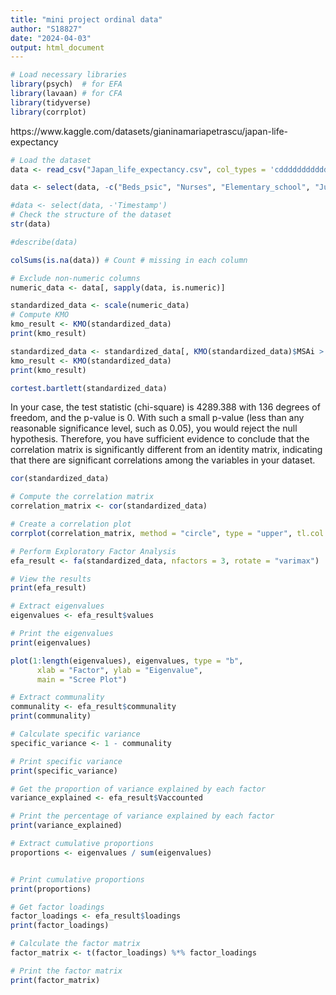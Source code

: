 ```yaml
---
title: "mini project ordinal data"
author: "S18827"
date: "2024-04-03"
output: html_document
---
```



```r
# Load necessary libraries
library(psych)  # for EFA
library(lavaan) # for CFA
library(tidyverse)
library(corrplot)

```

https://www.kaggle.com/datasets/gianinamariapetrascu/japan-life-expectancy

```r
# Load the dataset
data <- read_csv("Japan_life_expectancy.csv", col_types = 'cdddddddddddddddddddddd')

data <- select(data, -c("Beds_psic", "Nurses", "Elementary_school", "Junior_col", "Density_pop", "Income_per capita", "Beds", "Ambulances", "Pshic_hosp", "Hospitals", "Prefecture"))

#data <- select(data, -'Timestamp')
# Check the structure of the dataset
str(data)

#describe(data)
```


```r
colSums(is.na(data)) # Count # missing in each column
```

```r
# Exclude non-numeric columns
numeric_data <- data[, sapply(data, is.numeric)]

standardized_data <- scale(numeric_data)
# Compute KMO
kmo_result <- KMO(standardized_data)
print(kmo_result)
```


```r
standardized_data <- standardized_data[, KMO(standardized_data)$MSAi > 0.5] # Get rid of all variables with MSA < 0.50
kmo_result <- KMO(standardized_data)
print(kmo_result)
```
```r
cortest.bartlett(standardized_data)
```
In your case, the test statistic (chi-square) is 4289.388 with 136 degrees of freedom, and the p-value is 0. With such a small p-value (less than any reasonable significance level, such as 0.05), you would reject the null hypothesis. Therefore, you have sufficient evidence to conclude that the correlation matrix is significantly different from an identity matrix, indicating that there are significant correlations among the variables in your dataset.



```r
cor(standardized_data)
```
```r

# Compute the correlation matrix
correlation_matrix <- cor(standardized_data)

# Create a correlation plot
corrplot(correlation_matrix, method = "circle", type = "upper", tl.col = "black")

```


```r
# Perform Exploratory Factor Analysis
efa_result <- fa(standardized_data, nfactors = 3, rotate = "varimax")

# View the results
print(efa_result)
```

```r
# Extract eigenvalues
eigenvalues <- efa_result$values

# Print the eigenvalues
print(eigenvalues)

```
```r
plot(1:length(eigenvalues), eigenvalues, type = "b", 
      xlab = "Factor", ylab = "Eigenvalue", 
      main = "Scree Plot")
```



```r
# Extract communality
communality <- efa_result$communality
print(communality)
```
```r
# Calculate specific variance
specific_variance <- 1 - communality

# Print specific variance
print(specific_variance)

```

```r
# Get the proportion of variance explained by each factor
variance_explained <- efa_result$Vaccounted

# Print the percentage of variance explained by each factor
print(variance_explained)

```


```r
# Extract cumulative proportions
proportions <- eigenvalues / sum(eigenvalues)


# Print cumulative proportions
print(proportions)
```


```r
# Get factor loadings
factor_loadings <- efa_result$loadings
print(factor_loadings)
```
```r
# Calculate the factor matrix
factor_matrix <- t(factor_loadings) %*% factor_loadings

# Print the factor matrix
print(factor_matrix)

```

